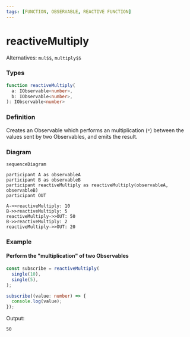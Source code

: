 ```yaml
---
tags: [FUNCTION, OBSERVABLE, REACTIVE FUNCTION]
---
```


# reactiveMultiply

Alternatives: `mul$$`, `multiply$$`

### Types

```ts
function reactiveMultiply(
  a: IObservable<number>,
  b: IObservable<number>,
): IObservable<number>
```

### Definition

Creates an Observable which performs an multiplication (`*`) between the values sent by two Observables, and emits the result.

### Diagram

```mermaid
sequenceDiagram

participant A as observableA
participant B as observableB
participant reactiveMultiply as reactiveMultiply(observableA, observableB)
participant OUT

A->>reactiveMultiply: 10
B->>reactiveMultiply: 5
reactiveMultiply->>OUT: 50
B->>reactiveMultiply: 2
reactiveMultiply->>OUT: 20
```

### Example

#### Perform the "multiplication" of two Observables

```ts
const subscribe = reactiveMultiply(
  single(10),
  single(5),
);

subscribe((value: number) => {
  console.log(value);
});
```

Output:

```text
50
```
